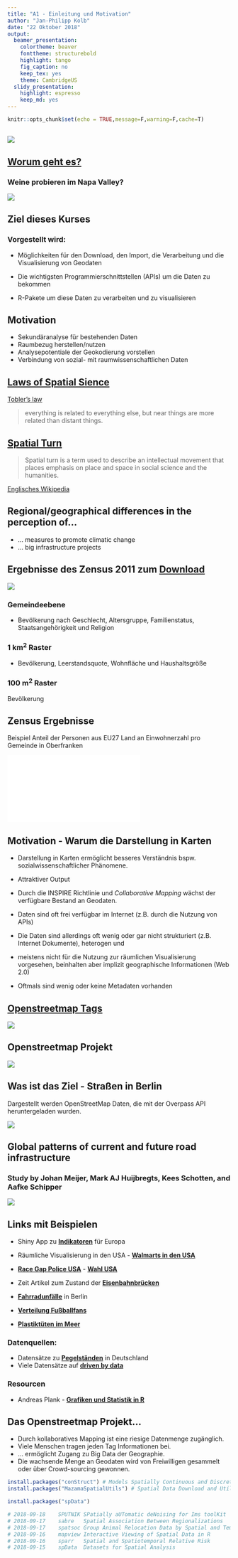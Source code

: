 ```yaml
---
title: "A1 - Einleitung und Motivation"
author: "Jan-Philipp Kolb"
date: "22 Oktober 2018"
output:
  beamer_presentation:
    colortheme: beaver
    fonttheme: structurebold
    highlight: tango
    fig_caption: no
    keep_tex: yes
    theme: CambridgeUS
  slidy_presentation:
    highlight: espresso
    keep_md: yes
---
```



```r
knitr::opts_chunk$set(echo = TRUE,message=F,warning=F,cache=T)
```

<!--
Background Maps - Download via Tile Servers
-->



<!--
## Inhalt dieses Abschnitts


Einerseits die Daten vorstellen, die vorhanden sind

Zensus, IÖR Daten

Andererseits neue Entwicklungen in R vorstellen

-->


## 

![](figure/BildRatSWDBericht.png)

## [Worum geht es?](http://blog.revolutionanalytics.com/2012/07/making-beautiful-maps-in-r-with-ggmap.html)

### Weine probieren im Napa Valley?

![](figure/Wine_nappa.png)


## Ziel dieses Kurses

### Vorgestellt wird:

- Möglichkeiten für den Download, den Import, die Verarbeitung und die Visualisierung von Geodaten 

<!--
Die Daten auf OSM werden unter der Open Database License (ODbL) 1.0 freigegeben. Das ermöglicht eine Mehrfachverwendung der Daten \citep{schmidt2013extraction}. Die Studie von \cite{barrington2017world} zeigt, dass die Datenqualität von OSM in vielen Ländern bereits ausreichend ist, um sie für wissenschaftliche und analytische Zwecke zu nutzen.
Siehe zum Beispiel das Projekt Simulation of Urban MObility (SUMO) (\citealt{behrisch2011sumo}). Viel mehr Forschung, die in verschiedenen Ländern durchgeführt wird, ist unter \cite{wiki:research} aufgeführt.
-->

- Die wichtigsten Programmierschnittstellen (APIs) um die Daten zu bekommen

- R-Pakete um diese Daten zu verarbeiten und zu visualisieren


## Motivation

- Sekundäranalyse für bestehenden Daten 
- Raumbezug herstellen/nutzen
- Analysepotentiale der Geokodierung vorstellen
- Verbindung von sozial- mit raumwissenschaftlichen Daten

## [Laws of Spatial Sience](http://de.slideshare.net/rheimann04/big-social-data-the-spatial-turn-in-big-data)

[Tobler's law](https://en.wikipedia.org/wiki/Tobler's_first_law_of_geography)

> everything is related to everything else, but near things are more related than distant things.

## [Spatial Turn](https://de.wikipedia.org/wiki/Spatial_turn)

> Spatial turn is a term used to describe an intellectual movement that places emphasis on place and space in social science and the humanities.

[Englisches Wikipedia](https://en.wikipedia.org/wiki/Spatial_turn)


## Regional/geographical differences in the perception of...

- ... measures to promote climatic change
- ... big infrastructure projects

<!--
## Nice output - example [Wind Map](http://hint.fm/wind/)

<http://hint.fm/wind/>

<!--
![pic](http://www.flowjustflow.com/wp-content/gallery/hint-fm/high-res-3600.jpg)
-->

<!--
![Wind map USA](figure/windfm.PNG)
-->

<!--
## Availability of data - Example Census Atlas
-->

## Ergebnisse des Zensus 2011 zum [**Download**](https://www.zensus2011.de/SharedDocs/Aktuelles/Ergebnisse/DemografischeGrunddaten.html?nn=3065474)

<!--
## Verfügbarkeit von Daten - Beispiel Zensus Atlas

<https://atlas.zensus2011.de/>
-->


![](figure/zensus2011_logo.jpg)


### Gemeindeebene

- Bevölkerung nach Geschlecht, Altersgruppe, Familienstatus, Staatsangehörigkeit und Religion

###  1 $\text{km}^2$ Raster

- Bevölkerung, Leerstandsquote, Wohnfläche und Haushaltsgröße

###  100 $\text{m}^2$ Raster

Bevölkerung

## Zensus Ergebnisse

Beispiel Anteil der Personen aus EU27 Land an Einwohnerzahl pro
Gemeinde in Oberfranken


![](figure/KRSBamberg_EWZ.pdf)
<!--
## Verfügbarkeit der Daten - Beispiel [Fahrradunfälle in Berlin](http://michael-hoerz.de/maps/berlin-bike/)

<http://www.sowirdberlin.de/>
![](https://asset0.torial.com/system/portfolio_item_images/production/2014/07/21/m5we1vmq6_preview_image_9678.jpg)

-->

<!--
## Heterogener Datenbestand - Beispiel <http://names.mappinglondon.co.uk/>

![](http://mappinglondon.co.uk/wp-content/uploads/2011/11/surnames1.png)
-->

## Motivation - Warum die Darstellung in Karten

- Darstellung in Karten ermöglicht besseres Verständnis bspw. sozialwissenschaftlicher Phänomene.

- Attraktiver Output

- Durch die INSPIRE Richtlinie und *Collaborative Mapping* wächst der verfügbare Bestand an Geodaten.

- Daten sind oft frei verfügbar im Internet (z.B. durch die Nutzung von APIs)
- Die Daten sind allerdings oft wenig oder gar nicht strukturiert (z.B. Internet Dokumente), heterogen und
- meistens nicht für die Nutzung zur räumlichen Visualisierung vorgesehen, beinhalten aber implizit  geographische Informationen (Web 2.0)
- Oftmals sind wenig oder keine Metadaten vorhanden

<!--
## Übersicht - [warum R](http://www.edureka.co/)

![](http://d287f0h5fel5hu.cloudfront.net/blog/wp-content/uploads/2013/06/bar-learn-r-img11.png)
-->

<!--
## [R Nutzer rund um die Welt](http://blog.revolutionanalytics.com/)


![](http://revolution-computing.typepad.com/.a/6a010534b1db25970b0191035099d8970c-pi)

## [Wo sind die aktivsten Nutzer?](http://spatial.ly/)

![](http://spatial.ly/wp-content/uploads/2013/06/r_activity.png)
-->

## [Openstreetmap Tags](https://wiki.openstreetmap.org/wiki/Tags)

![](figure/osm_tag.png)


## Openstreetmap Projekt

![](figure/Buldings_Paris.PNG)

<!--
https://hal.inria.fr/hal-01852585/document
-->



<!--
## [Openstreetmap Daten](https://github.com/Japhilko/OSMshinyApp/)

![](figure/shinyApp.PNG)
-->


## Was ist das Ziel - Straßen in Berlin

Dargestellt werden OpenStreetMap Daten, die mit der Overpass API heruntergeladen wurden.

![](figure/streets_Berlin2.png)



## Global patterns of current and future road infrastructure

### Study by Johan Meijer, Mark AJ Huijbregts,  Kees Schotten,  and Aafke Schipper

![](figure/GRIP_globalroads.PNG)

<!--
@article{meijer2018global,
  title={Global patterns of current and future road infrastructure},
  author={Meijer, Johan and Huijbregts, Mark AJ and Schotten, Kees and Schipper, Aafke},
  journal={Environmental Research Letters},
  year={2018},
  publisher={IOP Publishing}
}
-->



## Links mit Beispielen

- Shiny App zu [**Indikatoren**](https://japhilko.shinyapps.io/Choropleths/) für Europa

- Räumliche Visualisierung in den USA - [**Walmarts in den USA**](https://rpubs.com/Radcliffe/walmart)
- [**Race Gap Police USA**](http://www.nytimes.com/interactive/2014/09/03/us/the-race-gap-in-americas-police-departments.html?_r=0) - [**Wahl USA**](http://fivethirtyeight.com/)

- Zeit Artikel zum Zustand der [**Eisenbahnbrücken**](http://detektor.fm/digital/datenjournalismus-interaktive-karte-zeigt-marode-deutsche-bahn-bruecken) 

- [**Fahrradunfälle**](http://michael-hoerz.de/maps/berlin-bike/) in Berlin

- [**Verteilung Fußballfans**](http://interaktiv.morgenpost.de/beta-fussballkarte/#7/51.258/10.756)

- [**Plastiktüten im Meer**](http://news.nationalgeographic.com/news/2014/07/140715-ocean-plastic-debris-trash-pacific-garbage-patch/)


### Datenquellen: 

- Datensätze zu [**Pegelständen**](https://www.pegelonline.wsv.de/gast/start) in Deutschland
- Viele Datensätze auf [**driven by data**](http://driven-by-data.net/)

### Resourcen

- Andreas Plank - [**Grafiken und Statistik in R**](http://www.chironomidaeproject.com/fileadmin/downloads/Formeln_in_R.pdf)



<!--
## Verschiedene Kartentypen

- [Create and integrate maps in your R workflow with the cartography package](https://rgeomatic.hypotheses.org/842)


- [Das Paket cartography](https://cran.r-project.org/web/packages/cartography/vignettes/cartography.html)

-->

## Das Openstreetmap Projekt...

- Durch kollaboratives Mapping ist eine riesige Datenmenge zugänglich. 
- Viele Menschen tragen jeden Tag Informationen bei.
- ... ermöglicht Zugang zu Big Data der Geographie.
- Die wachsende Menge an Geodaten wird von Freiwilligen gesammelt oder über Crowd-sourcing gewonnen.


```r
install.packages("conStruct") # Models Spatially Continuous and Discrete Population Genetic Structure
install.packages("MazamaSpatialUtils") # Spatial Data Download and Utility Functions - 2018-09-18

install.packages("spData")

# 2018-09-18	SPUTNIK	SPatially aUTomatic deNoising for Ims toolKit
# 2018-09-17	sabre	Spatial Association Between Regionalizations
# 2018-09-17	spatsoc	Group Animal Relocation Data by Spatial and Temporal Relationship
# 2018-09-16	mapview	Interactive Viewing of Spatial Data in R
# 2018-09-16	sparr	Spatial and Spatiotemporal Relative Risk
# 2018-09-15	spData	Datasets for Spatial Analysis
```

